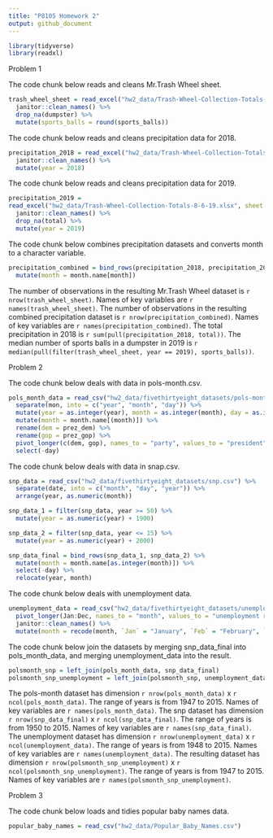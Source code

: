```yaml
---
title: "P8105 Homework 2"
output: github_document
---
```


```r
library(tidyverse)
library(readxl)
```


Problem 1

The code chunk below reads and cleans Mr.Trash Wheel sheet.

```r
trash_wheel_sheet = read_excel("hw2_data/Trash-Wheel-Collection-Totals-8-6-19.xlsx", sheet = "Mr. Trash Wheel", range = "A2:N408") %>%
  janitor::clean_names() %>%
  drop_na(dumpster) %>%
  mutate(sports_balls = round(sports_balls))
```

The code chunk below reads and cleans precipitation data for 2018.
```r
precipitation_2018 = read_excel("hw2_data/Trash-Wheel-Collection-Totals-8-6-19.xlsx", sheet = "2018 Precipitation", range = "A2:B14") %>%
  janitor::clean_names() %>%
  mutate(year = 2018)
```

The code chunk below reads and cleans precipitation data for 2019.
```r
precipitation_2019 = 
read_excel("hw2_data/Trash-Wheel-Collection-Totals-8-6-19.xlsx", sheet = "2019 Precipitation", range = "A2:B14") %>%
  janitor::clean_names() %>%
  drop_na(total) %>%
  mutate(year = 2019)
```

The code chunk below combines precipitation datasets and converts month to a character variable.

```r
precipitation_combined = bind_rows(precipitation_2018, precipitation_2019) %>%
  mutate(month = month.name[month])
```

The number of observations in the resulting Mr.Trash Wheel dataset is `r nrow(trash_wheel_sheet)`. Names of key variables are `r names(trash_wheel_sheet)`. The number of observations in the resulting combined precipitation dataset is `r nrow(precipitation_combined)`. Names of key variables are `r names(precipitation_combined)`. The total precipitation in 2018 is `r sum(pull(precipitation_2018, total))`. The median number of sports balls in a dumpster in 2019 is `r median(pull(filter(trash_wheel_sheet, year == 2019), sports_balls))`.


Problem 2

The code chunk below deals with data in pols-month.csv.

```r
pols_month_data = read_csv("hw2_data/fivethirtyeight_datasets/pols-month.csv") %>% 
  separate(mon, into = c("year", "month", "day")) %>%
  mutate(year = as.integer(year), month = as.integer(month), day = as.integer(day)) %>%
  mutate(month = month.name[(month)]) %>%
  rename(dem = prez_dem) %>%
  rename(gop = prez_gop) %>%
  pivot_longer(c(dem, gop), names_to = "party", values_to = "president") %>%
  select(-day)
```

The code chunk below deals with data in snap.csv.

```r
snp_data = read_csv("hw2_data/fivethirtyeight_datasets/snp.csv") %>%
  separate(date, into = c("month", "day", "year")) %>%
  arrange(year, as.numeric(month))

snp_data_1 = filter(snp_data, year >= 50) %>%
  mutate(year = as.numeric(year) + 1900)

snp_data_2 = filter(snp_data, year <= 15) %>%
  mutate(year = as.numeric(year) + 2000)

snp_data_final = bind_rows(snp_data_1, snp_data_2) %>%
  mutate(month = month.name[as.integer(month)]) %>%
  select(-day) %>%
  relocate(year, month)
```

The code chunk below deals with unemployment data.

```r
unemployment_data = read_csv("hw2_data/fivethirtyeight_datasets/unemployment.csv") %>%
  pivot_longer(Jan:Dec, names_to = "month", values_to = "unemployment rate") %>%
  janitor::clean_names() %>%
  mutate(month = recode(month, `Jan` = "January", `Feb` = "February", `Mar` = "March", `Apr` = "April", `Jun` = "June", `Jul` = "July", `Aug` = "August", `Sep` = "September", `Oct` = "October", `Nov` = "November", `Dec` = "December"))
```

The code chunk below join the datasets by merging snp_data_final into pols_month_data, and merging unemployment_data into the result.

```r
polsmonth_snp = left_join(pols_month_data, snp_data_final)
polsmonth_snp_unemployment = left_join(polsmonth_snp, unemployment_data)
```

The pols-month dataset has dimension `r nrow(pols_month_data)` x `r ncol(pols_month_data)`. The range of years is from 1947 to 2015. Names of key variables are `r names(pols_month_data)`. The snp dataset has dimension `r nrow(snp_data_final)` x `r ncol(snp_data_final)`. The range of years is from 1950 to 2015. Names of key variables are `r names(snp_data_final)`. The unemployment dataset has dimension `r nrow(unemployment_data)` x `r ncol(unemployment_data)`. The range of years is from 1948 to 2015. Names of key variables are `r names(unemployment_data)`. The resulting dataset has dimension `r nrow(polsmonth_snp_unemployment)` x `r ncol(polsmonth_snp_unemployment)`. The range of years is from 1947 to 2015. Names of key variables are `r names(polsmonth_snp_unemployment)`.


Problem 3

The code chunk below loads and tidies popular baby names data.

```r
popular_baby_names = read_csv("hw2_data/Popular_Baby_Names.csv")
```



